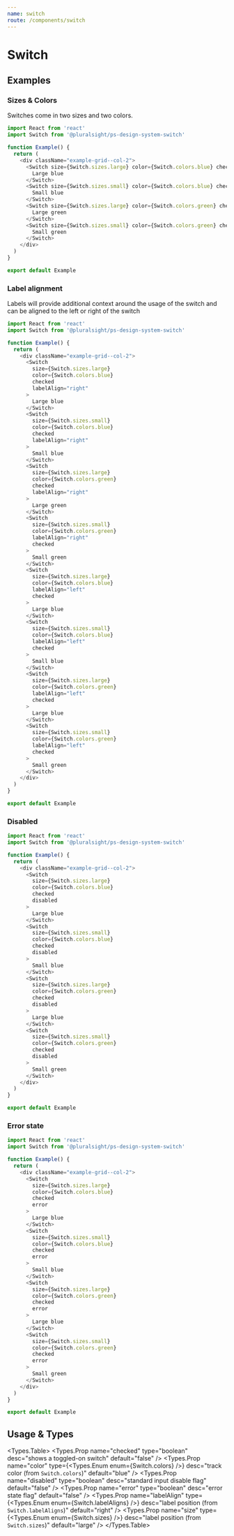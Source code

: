 ```yaml
---
name: switch
route: /components/switch
---
```




# Switch

## Examples

### Sizes & Colors

Switches come in two sizes and two colors.

```typescript
import React from 'react'
import Switch from '@pluralsight/ps-design-system-switch'

function Example() {
  return (
    <div className="example-grid--col-2">
      <Switch size={Switch.sizes.large} color={Switch.colors.blue} checked>
        Large blue
      </Switch>
      <Switch size={Switch.sizes.small} color={Switch.colors.blue} checked>
        Small blue
      </Switch>
      <Switch size={Switch.sizes.large} color={Switch.colors.green} checked>
        Large green
      </Switch>
      <Switch size={Switch.sizes.small} color={Switch.colors.green} checked>
        Small green
      </Switch>
    </div>
  )
}

export default Example
```

### Label alignment

Labels will provide additional context around the usage of the switch and can be aligned to the left or right of the switch

```typescript
import React from 'react'
import Switch from '@pluralsight/ps-design-system-switch'

function Example() {
  return (
    <div className="example-grid--col-2">
      <Switch
        size={Switch.sizes.large}
        color={Switch.colors.blue}
        checked
        labelAlign="right"
      >
        Large blue
      </Switch>
      <Switch
        size={Switch.sizes.small}
        color={Switch.colors.blue}
        checked
        labelAlign="right"
      >
        Small blue
      </Switch>
      <Switch
        size={Switch.sizes.large}
        color={Switch.colors.green}
        checked
        labelAlign="right"
      >
        Large green
      </Switch>
      <Switch
        size={Switch.sizes.small}
        color={Switch.colors.green}
        labelAlign="right"
        checked
      >
        Small green
      </Switch>
      <Switch
        size={Switch.sizes.large}
        color={Switch.colors.blue}
        labelAlign="left"
        checked
      >
        Large blue
      </Switch>
      <Switch
        size={Switch.sizes.small}
        color={Switch.colors.blue}
        labelAlign="left"
        checked
      >
        Small blue
      </Switch>
      <Switch
        size={Switch.sizes.large}
        color={Switch.colors.green}
        labelAlign="left"
        checked
      >
        Large blue
      </Switch>
      <Switch
        size={Switch.sizes.small}
        color={Switch.colors.green}
        labelAlign="left"
        checked
      >
        Small green
      </Switch>
    </div>
  )
}

export default Example
```

### Disabled

```typescript
import React from 'react'
import Switch from '@pluralsight/ps-design-system-switch'

function Example() {
  return (
    <div className="example-grid--col-2">
      <Switch
        size={Switch.sizes.large}
        color={Switch.colors.blue}
        checked
        disabled
      >
        Large blue
      </Switch>
      <Switch
        size={Switch.sizes.small}
        color={Switch.colors.blue}
        checked
        disabled
      >
        Small blue
      </Switch>
      <Switch
        size={Switch.sizes.large}
        color={Switch.colors.green}
        checked
        disabled
      >
        Large blue
      </Switch>
      <Switch
        size={Switch.sizes.small}
        color={Switch.colors.green}
        checked
        disabled
      >
        Small green
      </Switch>
    </div>
  )
}

export default Example
```

### Error state

```typescript
import React from 'react'
import Switch from '@pluralsight/ps-design-system-switch'

function Example() {
  return (
    <div className="example-grid--col-2">
      <Switch
        size={Switch.sizes.large}
        color={Switch.colors.blue}
        checked
        error
      >
        Large blue
      </Switch>
      <Switch
        size={Switch.sizes.small}
        color={Switch.colors.blue}
        checked
        error
      >
        Small blue
      </Switch>
      <Switch
        size={Switch.sizes.large}
        color={Switch.colors.green}
        checked
        error
      >
        Large blue
      </Switch>
      <Switch
        size={Switch.sizes.small}
        color={Switch.colors.green}
        checked
        error
      >
        Small green
      </Switch>
    </div>
  )
}

export default Example
```

## Usage & Types

<Usage
  install="npm install @pluralsight/ps-design-system-switch"
  import="import Switch from '@pluralsight/ps-design-system-switch'"
  packageName="switch"
/>
<Types.Table>
  <Types.Prop
    name="checked"
    type="boolean"
    desc="shows a toggled-on switch"
    default="false"
  />
  <Types.Prop
    name="color"
    type={<Types.Enum enum={Switch.colors} />}
    desc="track color (from <code>Switch.colors</code>)"
    default="blue"
  />
  <Types.Prop
    name="disabled"
    type="boolean"
    desc="standard input disable flag"
    default="false"
  />
  <Types.Prop
    name="error"
    type="boolean"
    desc="error state flag"
    default="false"
  />
  <Types.Prop
    name="labelAlign"
    type={<Types.Enum enum={Switch.labelAligns} />}
    desc="label position (from <code>Switch.labelAligns</code>)"
    default="right"
  />
  <Types.Prop
    name="size"
    type={<Types.Enum enum={Switch.sizes} />}
    desc="label position (from <code>Switch.sizes</code>)"
    default="large"
  />
</Types.Table>

